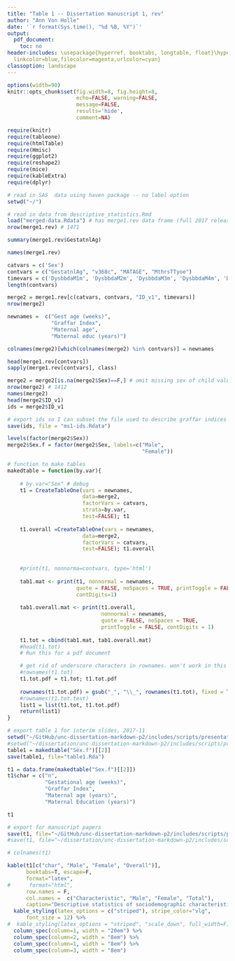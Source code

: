 ```yaml
---
title: "Table 1 -- Dissertation manuscript 1, rev"
author: "Ann Von Holle"
date: '`r format(Sys.time(), "%d %B, %Y")`'
output:
  pdf_document:
    toc: no
header-includes: \usepackage{hyperref, booktabs, longtable, float}\hypersetup{colorlinks=true,
  linkcolor=blue,filecolor=magenta,urlcolor=cyan}
classoption: landscape
---
```


```r
options(width=90)
knitr::opts_chunk$set(fig.width=8, fig.height=8,
                      echo=FALSE, warning=FALSE,
                      message=FALSE, 
                      results='hide',
                      comment=NA)

require(knitr)
require(tableone)
require(htmlTable)
require(Hmisc) 
require(ggplot2)
require(reshape2)
require(mice)
require(kableExtra)
require(dplyr)

```


<!-- NOTES:
1. This is the source document for this project. I will treat this document as a plain text Markdown file to create Word docs, pdfs and html files. This document will be downloaded in plain text format so any formatting such as bullet points, font changes, bolding, header choices will not be saved. However, please add comments or edits as you see fit. I can clean up later.

2. Any text below preceded by an @ symbol is a placeholder for a citation.

3. To indicate formatting in plain text use the following notation.
Sections in this document start with a # symbol. Section 1 headings start with #, section 2 headings start with ##, etc..
**bold**
*italic*
$latex formula$

4. If you want to see what the text below looks like after formatting, you can cut and paste in https://stackedit.io/editor OR you can go to the web page with a recent version of updates in html format: html format or Word .docx format.

5. Used google code at following link to create heading numbering: http://stackoverflow.com/questions/12389088/google-docs-drive-number-the-headings

6. Can edit this file at https://docs.google.com/document/d/1UI7c676DO4_ItDheW9PGy3yBsRTh1l_EPDOGlo3sIkA/edit?usp=sharing 

END OF NOTES
-->

```r

# read in SAS  data using haven package -- no label option
setwd("~/")

# read in data from descriptive_statistics.Rmd
load("merged-data.Rdata") # has merge1.rev data frame (full 2017 release w/ ses)
nrow(merge1.rev) # 1471

summary(merge1.rev$GestatnlAg)

names(merge1.rev)

catvars = c('Sex')
contvars = c("GestatnlAg", "v368c", "MATAGE", "MthrsTTyoe")
timevars = c('DysbbdaM1m', 'DysbbdaM2m', 'DysbbdaM3m', 'DysbbdaM4m', 'DysbbdaM5m')
length(contvars)

merge2 = merge1.rev[c(catvars, contvars, "ID_v1", timevars)]
nrow(merge2)

newnames =  c("Gest age (weeks)",
              "Graffar Index",
              "Maternal age",
              "Maternal educ (years)")

colnames(merge2)[which(colnames(merge2) %in% contvars)] = newnames

head(merge1.rev[contvars])
sapply(merge1.rev[contvars], class)

merge2 = merge2[is.na(merge2$Sex)==F,] # omit missing sex of child value
nrow(merge2) # 1412
names(merge2)
head(merge2$ID_v1)
ids = merge2$ID_v1

# export ids so I can subset the file used to describe graffar indices in Descriptive2.Rmd
save(ids, file = "ms1-ids.Rdata")

levels(factor(merge2$Sex))
merge2$Sex.f = factor(merge2$Sex, labels=c("Male",
                                           "Female"))

```

```r
# function to make tables
makedtable = function(by.var){
  
    # by.var="Sex" # debug
    t1 = CreateTableOne(vars = newnames, 
                        data=merge2,
                        factorVars = catvars, 
                        strata=by.var, 
                        test=FALSE); t1
    
    t1.overall =CreateTableOne(vars = newnames, 
                        data=merge2,
                        factorVars = catvars, 
                        test=FALSE); t1.overall
    
    
    #print(t1, nonnorma=contvars, type='html')
    
    tab1.mat <- print(t1, nonnormal = newnames,
                      quote = FALSE, noSpaces = TRUE, printToggle = FALSE,
                      contDigits=1)
    
    tab1.overall.mat <- print(t1.overall, 
                              nonnormal = newnames,
                              quote = FALSE, noSpaces = TRUE,
                              printToggle = FALSE, contDigits = 1)
    
    t1.tot = cbind(tab1.mat, tab1.overall.mat)
    #head(t1.tot)
    # Run this for a pdf document

    # get rid of underscore characters in rownames. won't work in this chunk without changing
    #rownames(t1.tot)
    t1.tot.pdf = t1.tot; t1.tot.pdf
    
    rownames(t1.tot.pdf) = gsub("_", "\\_", rownames(t1.tot), fixed = T)
    #rownames(t1.tot.test)
    list1 = list(t1.tot, t1.tot.pdf)
    return(list1)
}

# export table 1 for interim slides, 2017-11
setwd("~/GitHub/unc-dissertation-markdown-p2/includes/scripts/presentations/interim-meeting")
#setwd("~/dissertation/unc-dissertation-markdown-p2/includes/scripts/presentations/interim-meeting")
table1 = makedtable("Sex.f")[[2]]
save(table1, file="table1.Rda")

t1 = data.frame(makedtable("Sex.f")[[2]])
t1$char = c("n",
            "Gestational age (weeks)",
            "Graffar Index",
            "Maternal age (years)",
            "Maternal Education (years)")

t1

# export for manuscript papers
save(t1, file="~/GitHub/unc-dissertation-markdown-p2/includes/scripts/paper1/sitar-rev5/t1dat.Rdata")
#save(t1, file="~/dissertation/unc-dissertation-markdown-p2/includes/scripts/paper1/sitar-rev5/t1dat.Rdata")

```

\colorlet{vlg}{gray!20}

```r

# colnames(t1)

kable(t1[c("char", "Male", "Female", "Overall")], 
      booktabs=T, escape=F,
      format="latex",
#      format="html",
      row.names = F,
      col.names =  c("Characteristic", "Male", "Female", "Total"),
      caption="Descriptive statistics of sociodemographic characteristics, median [IQR]") %>%
  kable_styling(latex_options = c("striped"), stripe_color="vlg", 
      font_size = 12) %>%
#  kable_styling(latex_options = "striped", "scale_down", full_width=F) %>%
  column_spec(column=1, width = "20em") %>%
  column_spec(column=2, width = "8em") %>%
  column_spec(column=1, width = "8em") %>%
  column_spec(column=3, width = "8em") 

```